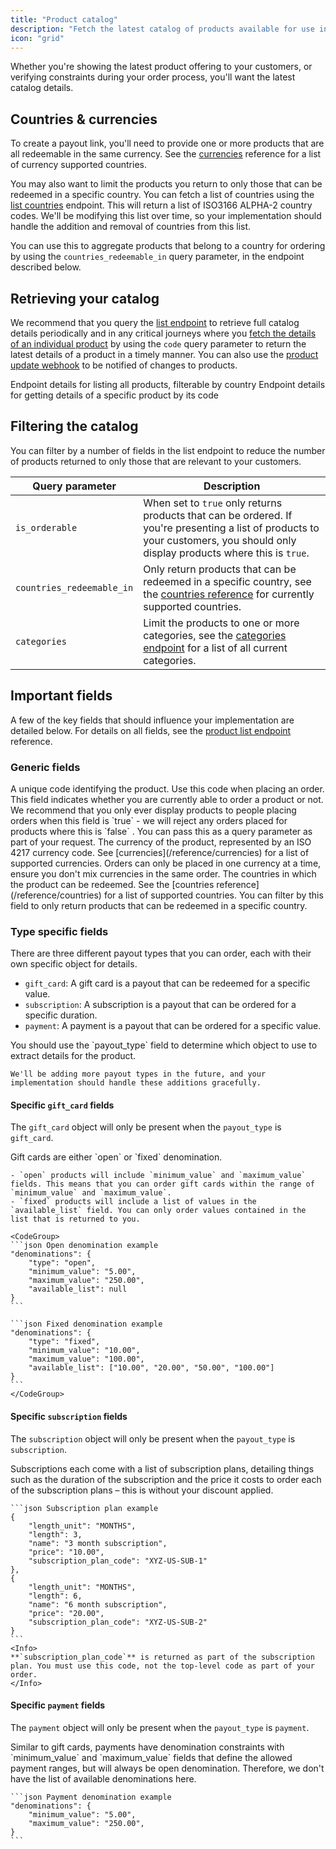```yaml
---
title: "Product catalog"
description: "Fetch the latest catalog of products available for use in payouts"
icon: "grid"
---
```


Whether you're showing the latest product offering to your customers, or verifying constraints during your order process, you'll want the latest catalog details.

## Countries & currencies

To create a payout link, you'll need to provide one or more products that are all redeemable in the same currency. See the [currencies](/reference/currencies) reference for a list of currency supported countries.

You may also want to limit the products you return to only those that can be redeemed in a specific country. You can fetch a list of countries using the [list countries](/reference/2024-02-05/endpoint/products/countries) endpoint. This will return a list of ISO3166 ALPHA-2 country codes. We'll be modifying this list over time, so your implementation should handle the addition and removal of countries from this list.

You can use this to aggregate products that belong to a country for ordering by using the `countries_redeemable_in` query parameter, in the endpoint described below.

## Retrieving your catalog

We recommend that you query the [list endpoint](/reference/2024-02-05/endpoint/products/list) to retrieve full catalog details periodically and in any critical journeys where you [fetch the details of an individual product](/reference/2024-02-05/endpoint/products/get) by using the `code` query parameter to return the latest details of a product in a timely manner. You can also use the [product update webhook](/reference/2024-02-05/webhook/product.update) to be notified of changes to products.

<CardGroup cols={2}>
  <Card
    title="List all products"
    icon="grid"
    href="/reference/2024-02-05/endpoint/products/list"
    horizontal
  >
    Endpoint details for listing all products, filterable by country
  </Card>
  <Card
    title="Get details of a specific product"
    icon="square"
    href="/reference/2024-02-05/endpoint/products/get"
    horizontal
  >
    Endpoint details for getting details of a specific product by its code
  </Card>
</CardGroup>

## Filtering the catalog

You can filter by a number of fields in the list endpoint to reduce the number of products returned to only those that are relevant to your customers.

| Query parameter           | Description                                                                                                                                                                     |
| ------------------------- | ------------------------------------------------------------------------------------------------------------------------------------------------------------------------------- |
| `is_orderable`            | When set to `true` only returns products that can be ordered. If you're presenting a list of products to your customers, you should only display products where this is `true`. |
| `countries_redeemable_in` | Only return products that can be redeemed in a specific country, see the [countries reference](/reference/countries) for currently supported countries.                         |
| `categories`              | Limit the products to one or more categories, see the [categories endpoint](/reference/2024-02-05/endpoint/products/categories) for a list of all current categories.           |

## Important fields

A few of the key fields that should influence your implementation are detailed below. For details on all fields, see the [product list endpoint](/reference/2024-02-05/endpoint/products/list) reference.

### Generic fields

<ResponseField name="code" type="string">
  <Card>
    A unique code identifying the product. Use this code when placing an order.
  </Card>
</ResponseField>

<ResponseField name="is_orderable" type="boolean">
  <Card>
    This field indicates whether you are currently able to order a product or
    not. We recommend that you only ever display products to people placing
    orders when this field is `true` - we will reject any orders placed for
    products where this is `false` . You can pass this as a query parameter as
    part of your request.
  </Card>
</ResponseField>

<ResponseField name="currency" type="string">
  <Card>
    The currency of the product, represented by an ISO 4217 currency code. See
    [currencies](/reference/currencies) for a list of supported currencies.
    Orders can only be placed in one currency at a time, ensure you don't mix
    currencies in the same order.
  </Card>
</ResponseField>

<ResponseField name="countries_redeemable_in" type="string[]">
  <Card>
    The countries in which the product can be redeemed. See the [countries
    reference](/reference/countries) for a list of supported countries. You can
    filter by this field to only return products that can be redeemed in a
    specific country.
  </Card>
</ResponseField>

### Type specific fields

There are three different payout types that you can order, each with their own specific object for details.

- `gift_card`: A gift card is a payout that can be redeemed for a specific value.
- `subscription`: A subscription is a payout that can be ordered for a specific duration.
- `payment`: A payment is a payout that can be ordered for a specific value.

<ResponseField name="payout_type" type="string">
  <Card>
    You should use the `payout_type` field to determine which object to use to extract details for the product.

    We'll be adding more payout types in the future, and your implementation should handle these additions gracefully.

  </Card>
</ResponseField>

#### Specific `gift_card` fields

The `gift_card` object will only be present when the `payout_type` is `gift_card`.

<ResponseField name="gift_card.denominations" type="object">
  <Card>
    Gift cards are either `open` or `fixed` denomination.

    - `open` products will include `minimum_value` and `maximum_value` fields. This means that you can order gift cards within the range of `minimum_value` and `maximum_value`.
    - `fixed` products will include a list of values in the `available_list` field. You can only order values contained in the list that is returned to you.

    <CodeGroup>
    ```json Open denomination example
    "denominations": {
        "type": "open",
        "minimum_value": "5.00",
        "maximum_value": "250.00",
        "available_list": null
    }
    ```

    ```json Fixed denomination example
    "denominations": {
        "type": "fixed",
        "minimum_value": "10.00",
        "maximum_value": "100.00",
        "available_list": ["10.00", "20.00", "50.00", "100.00"]
    }
    ```
    </CodeGroup>

  </Card>
</ResponseField>

#### Specific `subscription` fields

The `subscription` object will only be present when the `payout_type` is `subscription`.

<ResponseField name="subscription.subscription_plans" type="object[]">
<Card>
    Subscriptions each come with a list of subscription plans, detailing things such as the duration of the subscription and the price it costs to order each of the subscription plans – this is without your discount applied.

    ```json Subscription plan example
    {
        "length_unit": "MONTHS",
        "length": 3,
        "name": "3 month subscription",
        "price": "10.00",
        "subscription_plan_code": "XYZ-US-SUB-1"
    },
    {
        "length_unit": "MONTHS",
        "length": 6,
        "name": "6 month subscription",
        "price": "20.00",
        "subscription_plan_code": "XYZ-US-SUB-2"
    }
    ```
    <Info>
    **`subscription_plan_code`** is returned as part of the subscription plan. You must use this code, not the top-level code as part of your order.
    </Info>

  </Card>
</ResponseField>

#### Specific `payment` fields

The `payment` object will only be present when the `payout_type` is `payment`.

<ResponseField name="payment.denominations" type="object">
  <Card>
    Similar to gift cards, payments have denomination constraints with `minimum_value` and `maximum_value` fields that define the allowed payment ranges, but will always be open denomination. Therefore, we don't have the list of available denominations here.

    ```json Payment denomination example
    "denominations": {
        "minimum_value": "5.00",
        "maximum_value": "250.00",
    }
    ```

  </Card>
</ResponseField>

